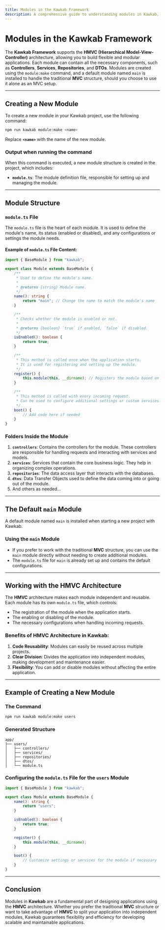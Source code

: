 ```yaml
---
title: Modules in the Kawkab Framework  
description: A comprehensive guide to understanding modules in Kawkab, and how to create a new module using the HMVC architecture.
---
```


# **Modules in the Kawkab Framework**

The **Kawkab Framework** supports the **HMVC (Hierarchical Model-View-Controller)** architecture, allowing you to build flexible and modular applications. Each module can contain all the necessary components, such as **Controllers**, **Services**, **Repositories**, and **DTOs**. Modules are created using the `module:make` command, and a default module named `main` is installed to handle the traditional **MVC** structure, should you choose to use it alone as an MVC setup.

---

## **Creating a New Module**

To create a new module in your Kawkab project, use the following command:

```bash
npm run kawkab module:make <name>
```

Replace **`<name>`** with the name of the new module.

### **Output when running the command**

When this command is executed, a new module structure is created in the project, which includes:

- **`module.ts`**: The module definition file, responsible for setting up and managing the module.

---

## **Module Structure**

### **`module.ts` File**

The `module.ts` file is the heart of each module. It is used to define the module's name, its status (enabled or disabled), and any configurations or settings the module needs.

#### **Example of `module.ts` File Content:**

```ts
import { BaseModule } from "kawkab";

export class Module extends BaseModule {
    /**
     * Used to define the module's name.
     * 
     * @returns {string} Module name.
     */
    name(): string {
        return "main"; // Change the name to match the module's name
    }

    /**
     * Checks whether the module is enabled or not.
     * 
     * @returns {boolean} `true` if enabled, `false` if disabled.
     */
    isEnabled(): boolean {
        return true;
    }

    /**
     * This method is called once when the application starts.
     * It is used for registering and setting up the module.
     */
    register() {
        this.module(this, __dirname); // Registers the module based on its path
    }

    /**
     * This method is called with every incoming request.
     * Can be used to configure additional settings or custom services.
     */
    boot() {
        // Add code here if needed
    }
}
```

### **Folders Inside the Module**

1. **`controllers`**: Contains the controllers for the module. These controllers are responsible for handling requests and interacting with services and models.
2. **`services`**: Services that contain the core business logic. They help in organizing complex operations.
3. **`repositories`**: The data access layer that interacts with the databases.
4. **`dtos`**: Data Transfer Objects used to define the data coming into or going out of the module.
5. And others as needed...

---

## **The Default `main` Module**

A default module named `main` is installed when starting a new project with Kawkab.  
### **Using the `main` Module**

- If you prefer to work with the traditional **MVC** structure, you can use the `main` module directly without needing to create additional modules.
- The `module.ts` file for `main` is already set up and contains the default configurations.

---

## **Working with the HMVC Architecture**

The **HMVC** architecture makes each module independent and reusable. Each module has its own `module.ts` file, which controls:
- The registration of the module when the application starts.
- The enabling or disabling of the module.
- The necessary configurations when handling incoming requests.

### **Benefits of HMVC Architecture in Kawkab:**
1. **Code Reusability**: Modules can easily be reused across multiple projects.
2. **Clear Division**: Divides the application into independent modules, making development and maintenance easier.
3. **Flexibility**: You can add or disable modules without affecting the entire application.

---

## **Example of Creating a New Module**

### **The Command**
```bash
npm run kawkab module:make users
```

### **Generated Structure**
```
app/
├── users/
│   ├── controllers/
│   ├── services/
│   ├── repositories/
│   ├── dtos/
│   └── module.ts
```

### **Configuring the `module.ts` File for the `users` Module**

```ts
import { BaseModule } from "kawkab";

export class Module extends BaseModule {
    name(): string {
        return "users";
    }

    isEnabled(): boolean {
        return true;
    }

    register() {
        this.module(this, __dirname);
    }

    boot() {
        // Customize settings or services for the module if necessary
    }
}
```

---

## **Conclusion**

Modules in **Kawkab** are a fundamental part of designing applications using the **HMVC** architecture. Whether you prefer the traditional **MVC** structure or want to take advantage of **HMVC** to split your application into independent modules, Kawkab guarantees flexibility and efficiency for developing scalable and maintainable applications.